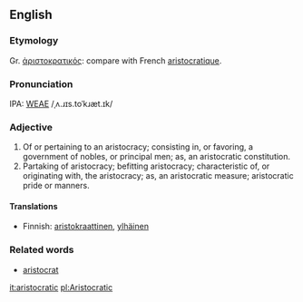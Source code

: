 ==English==
===Etymology===
Gr. [[ἀριστοκρατικός]]: compare with French [[aristocratique]].

===Pronunciation===
IPA: [[WEAE]] /ˌʌ.ɹɪs.toˈkɹæt.ɪk/

===Adjective===
# Of or pertaining to an aristocracy; consisting in, or favoring, a government of nobles, or principal men; as, an aristocratic constitution.
# Partaking of aristocracy; befitting aristocracy; characteristic of, or originating with, the aristocracy; as, an aristocratic measure; aristocratic pride or manners.

<!-- material copied from Webster's Revised Unabridged Dictionary (1913) -->

====Translations====
*Finnish: [[aristokraattinen]], [[ylhäinen]]

===Related words===

*[[aristocrat]]

[[it:aristocratic]]
[[pl:Aristocratic]]